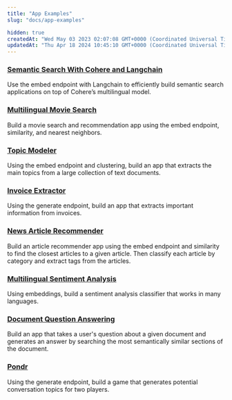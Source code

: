 ```yaml
---
title: "App Examples"
slug: "docs/app-examples"

hidden: true
createdAt: "Wed May 03 2023 02:07:08 GMT+0000 (Coordinated Universal Time)"
updatedAt: "Thu Apr 18 2024 10:45:10 GMT+0000 (Coordinated Universal Time)"
---
```

### <a target="_blank" href="https://cohere.com/blog/search-cohere-langchain/?__hstc=14363112.fb39cf5aec47995e64cd26603e2e04d9.1682489949734.1683573460217.1683583024589.35&amp;__hssc=14363112.1.1683583024589&amp;__hsfp=3887566761">Semantic Search With Cohere and Langchain</a>

Use the embed endpoint with Langchain to efficiently build semantic search applications on top of Cohere’s multilingual model.

### <a target="_blank" href="/docs/multilingual-movie-search">Multilingual Movie Search</a>

Build a movie search and recommendation app using the embed endpoint, similarity, and nearest neighbors.

### <a target="_blank" href="/docs/topic-modeling">Topic Modeler</a>

Using the embed endpoint and clustering, build an app that extracts the main topics from a large collection of text documents.

### <a target="_blank" href="/docs/invoice-extractor">Invoice Extractor</a>

Using the generate endpoint, build an app that extracts important information from invoices.

### <a target="_blank" href="/docs/news-article-recommender">News Article Recommender</a>

Build an article recommender app using the embed endpoint and similarity to find the closest articles to a given article. Then classify each article by category and extract tags from the articles.

### <a target="_blank" href="/docs/multilingual-sentiment-analysis">Multilingual Sentiment Analysis</a>

Using embeddings, build a sentiment analysis classifier that works in many languages.

### <a target="_blank" href="/docs/document-question-answering">Document Question Answering</a>

Build an app that takes a user's question about a given document and generates an answer by searching the most semantically similar sections of the document.

### <a target="_blank" href="/page/pondr">Pondr</a>

Using the generate endpoint, build a game that generates potential conversation topics for two players.
